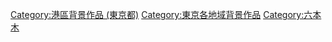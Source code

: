 {{DEFAULTSORT:Roppongi}}
[[Category:港區背景作品_(東京都)|Category:港區背景作品 (東京都)]]
[[Category:東京各地域背景作品|Category:東京各地域背景作品]]
[[Category:六本木|Category:六本木]]
